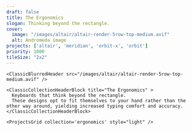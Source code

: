 ```yaml
---
draft: false
title: The Ergonomics
slogan: Thinking beyond the rectangle.
cover:
  image: "/images/altair/altair-render-5row-top-medium.avif"
  alt: Andromeda image
projects: ['altair', 'meridian', 'orbit-x', 'orbit']
priority: 1000
tileSize: "2x2"
---
```


<DefaultLayout title={frontmatter.title} description={frontmatter.slogan}>

  <div class="">

    <ClassicBlurredHeader src="/images/altair/altair-render-5row-top-medium.avif" />

    <ClassicCollectionHeaderBlock title="The Ergonomics" >
      Keyboards that think beyond the rectangle.  
      These designs opt to fit themselves to your hand rather than the other way around, yielding increased typing comfort and accuracy.  
    </ClassicCollectionHeaderBlock>

    <ProjectsGrid collection='ergonomics' style="light" />

  </div>

</DefaultLayout>